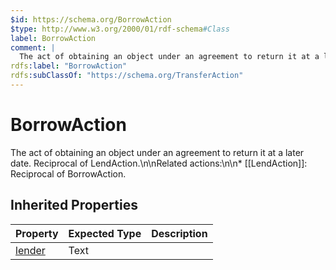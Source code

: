 ```yaml
---
$id: https://schema.org/BorrowAction
$type: http://www.w3.org/2000/01/rdf-schema#Class
label: BorrowAction
comment: |
  The act of obtaining an object under an agreement to return it at a later date. Reciprocal of LendAction.\n\nRelated actions:\n\n* [[LendAction]]: Reciprocal of BorrowAction.
rdfs:label: "BorrowAction"
rdfs:subClassOf: "https://schema.org/TransferAction"
---
```


# BorrowAction

The act of obtaining an object under an agreement to return it at a later date. Reciprocal of LendAction.\n\nRelated actions:\n\n* [[LendAction]]: Reciprocal of BorrowAction.

## Inherited Properties

| Property | Expected Type | Description |
| --- | --- | --- |
| [lender](https://schema.org/lender) | Text |  |
